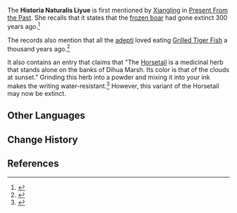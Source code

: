 {{Terminology Infobox
|type         = Lore
|region       = Liyue
}}
The '''Historia Naturalis Liyue''' is first mentioned by [[Xiangling]] in [[Present From the Past]]. She recalls that it states that the [[Snowboar|frozen boar]] had gone extinct 300 years ago.<ref>{{Ref/Quest|Present From the Past}}</ref>

The records also mention that all the [[adepti]] loved eating [[Grilled Tiger Fish]] a thousand years ago.<ref>{{Ref/NPC|Chen the Sharp|c=during Lantern Rite}}</ref>

It also contains an entry that claims that "The [[Horsetail]] is a medicinal herb that stands alone on the banks of Dihua Marsh. Its color is that of the clouds at sunset." Grinding this herb into a powder and mixing it into your ink makes the writing water-resistant.<ref>{{Ref/VO|Yanfei|Interesting Things}}</ref> However, this variant of the Horsetail may now be extinct.

==Other Languages==
{{Other Languages
|en      = Historia Naturalis Liyue
|en_lang = la
|en_tl   = Liyue Natural History
|zhs     = 璃月风物志
|zhs_rm  = Líyuè Fēngwùzhì
|zht     = 璃月風物{{sic|志|hide=1}}
|zht_rm  = Líyuè Fēngwùzhì
|zh_tl   = Liyue Scenery Records
|ja      = {{Rubi|璃|リー|月|ユエ|風|ふう|物|ぶつ|誌|し}}
|ja_rm   = Riiyue Fuubutsushi<ref>{{Ref/Quest|Present From the Past|note=Japanese Voice-Over}}</ref>
|ja_tl   = 
|ko      = {{tt|리월|璃月}} {{tt|풍물지|風物誌}}
|ko_rm   = Riwol Pungmulji
|ko_tl   = Liyue Description
|es      = Historia Naturalis de Liyue
|es_tl   = Historia Naturalis of Liyue
|fr      = Histoire de la nature de Liyue<!--also "L'histoire de la nature de Liyue" / "Histoire naturelle de Liyue"-->
|fr_tl   = History of Liyue's Nature
|ru      = История флоры и фауны Ли Юэ
|ru_tl   = History of Liyue's Flora and Fauna
|th      = พิพิธภัณฑ์ประวัติศาสตร์ Liyue
|th_rm   = Phiphitphan prawatsat Liyue
|th_tl   = 
|vi      = {{tt|Phong Vật Chí|風物誌}} Liyue
|vi_tl   = 
|de      = Historia Naturalis Liyue
|id      = Historia Naturalis Liyue
|pt      = Revista de Paisagens de Liyue!<!--also "Historia Naturalis de Liyue"-->
|pt_tl   = 
|tr      = 
|tr_tl   = 
|it      = 
|it_tl   = 
}}

==Change History==
{{Change History|introduced=1.0}}

==References==
{{Reflist}}